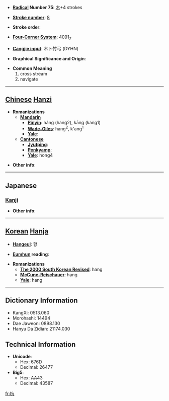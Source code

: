 * '''[[Wiktionary:Chinese radical index| Radical]] Number 75''': [[Wiktionary:Chinese radical index 木|木]]+4 strokes

* '''[[Wiktionary:Chinese total strokes index|Stroke number]]''': [[Wiktionary:Chinese total strokes index 8|8]]

* '''Stroke order''': 

* '''[[Wiktionary:Chinese four corner index|Four-Corner System]]''': 4091<sub>7</sub>

* '''[[Wiktionary:Chinese Cangjie index|Cangjie input]]''': 木卜竹弓 (DYHN)

* '''Graphical Significance and Origin''': 

* '''Common Meaning'''
*#cross stream
*# navigate


----

== [[Chinese]] [[Hanzi]] ==

* '''Romanizations'''
** '''[[Mandarin]]'''
*** '''[[Pinyin]]''': háng (hang2), kāng (kang1)
*** '''[[Wade-Giles]]''': hang<sup>2</sup>, k'ang<sup>1</sup>
*** '''[[Yale]]''': 
** '''[[Cantonese]]'''
*** '''[[Jyutping]]''':
*** '''[[Penkyamp]]''': 
*** '''[[Yale]]''': hong4

* '''Other info''': 

----

==Japanese==
===[[Kanji]]===
{{kanji|on readings=[[こう]] (kō)
|kun readings=[[わたる]] (wataru), [[くい]] (kui)
}}

* '''Other info''':  

----

== [[Korean]] [[Hanja]] ==

* '''[[Hangeul]]''': 항

* '''[[Eumhun]] reading''': 

* '''Romanizations'''
** '''[[The 2000 South Korean Revised Romanization|The 2000 South Korean Revised]]''': hang
** '''[[McCune-Reischauer]]''': hang
** '''[[Yale]]''': hang

----

== Dictionary Information ==

* KangXi: 0513.060
* Morohashi: 14494
* Dae Jaweon: 0898.130
* Hanyu Da Zidian: 21174.030

== Technical Information ==

* '''Unicode''':
** Hex: 676D
** Decimal: 26477
* '''Big5''':
** Hex: AA43
** Decimal: 43587

[[fr:杭]]
